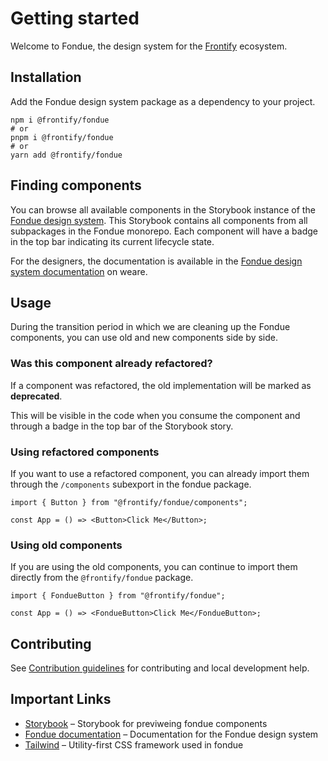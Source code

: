 
# Getting started

Welcome to Fondue, the design system for the [Frontify](https://frontify.com) ecosystem.

## Installation

Add the Fondue design system package as a dependency to your project.

```shell
npm i @frontify/fondue
# or
pnpm i @frontify/fondue
# or
yarn add @frontify/fondue
```

## Finding components

You can browse all available components in the Storybook instance of the [Fondue design system](https://fondue-components.frontify.com).
This Storybook contains all components from all subpackages in the Fondue monorepo. Each component will have a badge in the top bar indicating its current lifecycle state.

For the designers, the documentation is available in the [Fondue design system documentation](https://weare.frontify.com/document/1266?#/using-fondue) on weare.

## Usage

During the transition period in which we are cleaning up the Fondue components, you can use old and new components side by side.

### Was this component already refactored?

If a component was refactored, the old implementation will be marked as **deprecated**.

This will be visible in the code when you consume the component and through a badge in the top bar of the Storybook story.

### Using refactored components

If you want to use a refactored component, you can already import them through the `/components` subexport in the fondue package.

```tsx
import { Button } from "@frontify/fondue/components";

const App = () => <Button>Click Me</Button>;
```

### Using old components

If you are using the old components, you can continue to import them directly from the `@frontify/fondue` package.

```tsx
import { FondueButton } from "@frontify/fondue";

const App = () => <FondueButton>Click Me</FondueButton>;
```

## Contributing

See [Contribution guidelines](CONTRIBUTING.md) for contributing and local development help.

## Important Links

-   [Storybook](https://fondue-components.frontify.com) – Storybook for previweing fondue components
-   [Fondue documentation](https://weare.frontify.com/document/1266?#/using-fondue) – Documentation for the Fondue design system
-   [Tailwind](https://tailwindcss.com/docs) – Utility-first CSS framework used in fondue

